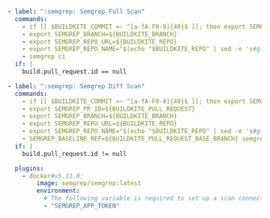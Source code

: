 ```yaml
- label: ":semgrep: Semgrep Full Scan"
  commands:
    - if [[ $BUILDKITE_COMMIT =~ ^[a-fA-F0-9]{40}$ ]]; then export SEMGREP_COMMIT=${BUILDKITE_COMMIT}; fi
    - export SEMGREP_BRANCH=${BUILDKITE_BRANCH}
    - export SEMGREP_REPO_URL=${BUILDKITE_REPO}
    - export SEMGREP_REPO_NAME="$(echo "$BUILDKITE_REPO" | sed -e 's#git@github.com:##' | sed -e 's#.git##')"
    - semgrep ci
  if: |
    build.pull_request.id == null

- label: ":semgrep: Semgrep Diff Scan"
  commands:
    - if [[ $BUILDKITE_COMMIT =~ ^[a-fA-F0-9]{40}$ ]]; then export SEMGREP_COMMIT=${BUILDKITE_COMMIT}; fi
    - export SEMGREP_PR_ID=${BUILDKITE_PULL_REQUEST}
    - export SEMGREP_BRANCH=${BUILDKITE_BRANCH}
    - export SEMGREP_REPO_URL=${BUILDKITE_REPO}
    - export SEMGREP_REPO_NAME="$(echo "$BUILDKITE_REPO" | sed -e 's#git@github.com:##' | sed -e 's#.git##')"
    - SEMGREP_BASELINE_REF=${BUILDKITE_PULL_REQUEST_BASE_BRANCH} semgrep ci
  if: |
    build.pull_request.id != null

  plugins:
    - docker#v5.11.0:
        image: semgrep/semgrep:latest
        environment:
          # The following variable is required to set up a scan connected to Semgrep Cloud Platform:
          - "SEMGREP_APP_TOKEN"
```
